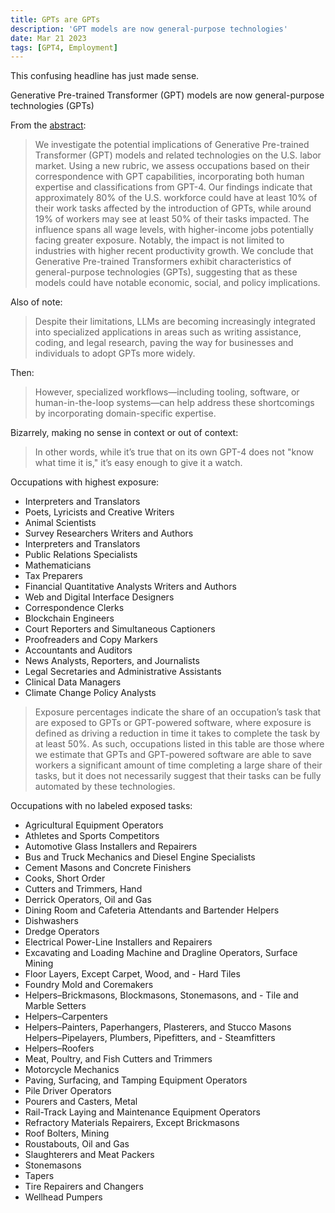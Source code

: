 ```yaml
---
title: GPTs are GPTs
description: 'GPT models are now general-purpose technologies'
date: Mar 21 2023
tags: [GPT4, Employment]
---
```


This confusing headline has just made sense.

Generative Pre-trained Transformer (GPT) models are now general-purpose technologies (GPTs)

From the [abstract](https://arxiv.org/abs/2303.10130):

> We investigate the potential implications of Generative Pre-trained Transformer (GPT) models and related technologies on the U.S. labor market. Using a new rubric, we assess occupations based on their correspondence with GPT capabilities, incorporating both human expertise and classifications from GPT-4. Our findings indicate that approximately 80% of the U.S. workforce could have at least 10% of their work tasks affected by the introduction of GPTs, while around 19% of workers may see at least 50% of their tasks impacted. The influence spans all wage levels, with higher-income jobs potentially facing greater exposure. Notably, the impact is not limited to industries with higher recent productivity growth. We conclude that Generative Pre-trained Transformers exhibit characteristics of general-purpose technologies (GPTs), suggesting that as these models could have notable economic, social, and policy implications.

Also of note:

> Despite their limitations, LLMs are becoming increasingly integrated into specialized applications in areas such as writing assistance, coding, and legal research, paving the way for businesses and individuals to adopt GPTs more widely.

Then:

> However, specialized workflows—including tooling, software, or human-in-the-loop systems—can help address these shortcomings by incorporating domain-specific expertise.

Bizarrely, making no sense in context or out of context:

> In other words, while it’s true that on its own GPT-4 does not "know what time it is," it’s easy enough to give it a watch.

Occupations with highest exposure:

- Interpreters and Translators
- Poets, Lyricists and Creative Writers
- Animal Scientists
- Survey Researchers Writers and Authors
- Interpreters and Translators
- Public Relations Specialists
- Mathematicians
- Tax Preparers
- Financial Quantitative Analysts Writers and Authors
- Web and Digital Interface Designers
- Correspondence Clerks
- Blockchain Engineers
- Court Reporters and Simultaneous Captioners
- Proofreaders and Copy Markers
- Accountants and Auditors
- News Analysts, Reporters, and Journalists
- Legal Secretaries and Administrative Assistants
- Clinical Data Managers
- Climate Change Policy Analysts

> Exposure percentages indicate the share of an occupation’s task that are exposed to GPTs or GPT-powered software, where exposure is defined as driving a reduction in time it takes to complete the task by at least 50%.
> As such, occupations listed in this table are those where we estimate that GPTs and GPT-powered software are able to save workers a significant amount of time completing a large share of their tasks, but it does not necessarily suggest that their tasks can be fully automated by these technologies.

Occupations with no labeled exposed tasks:

- Agricultural Equipment Operators
- Athletes and Sports Competitors
- Automotive Glass Installers and Repairers
- Bus and Truck Mechanics and Diesel Engine Specialists
- Cement Masons and Concrete Finishers
- Cooks, Short Order
- Cutters and Trimmers, Hand
- Derrick Operators, Oil and Gas
- Dining Room and Cafeteria Attendants and Bartender Helpers
- Dishwashers
- Dredge Operators
- Electrical Power-Line Installers and Repairers
- Excavating and Loading Machine and Dragline Operators, Surface Mining
- Floor Layers, Except Carpet, Wood, and - Hard Tiles
- Foundry Mold and Coremakers
- Helpers–Brickmasons, Blockmasons, Stonemasons, and - Tile and Marble Setters
- Helpers–Carpenters
- Helpers–Painters, Paperhangers, Plasterers, and Stucco Masons Helpers–Pipelayers, Plumbers, Pipefitters, and - Steamfitters
- Helpers–Roofers
- Meat, Poultry, and Fish Cutters and Trimmers
- Motorcycle Mechanics
- Paving, Surfacing, and Tamping Equipment Operators
- Pile Driver Operators
- Pourers and Casters, Metal
- Rail-Track Laying and Maintenance Equipment Operators
- Refractory Materials Repairers, Except Brickmasons
- Roof Bolters, Mining
- Roustabouts, Oil and Gas
- Slaughterers and Meat Packers
- Stonemasons
- Tapers
- Tire Repairers and Changers
- Wellhead Pumpers
